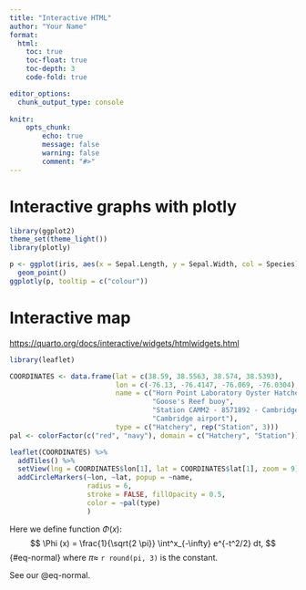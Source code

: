 ```yaml
---
title: "Interactive HTML"
author: "Your Name"
format:
  html:
    toc: true
    toc-float: true
    toc-depth: 3
    code-fold: true

editor_options: 
  chunk_output_type: console
  
knitr:
    opts_chunk:
        echo: true
        message: false
        warning: false
        comment: "#>"
---
```


# Interactive graphs with plotly

```r
library(ggplot2)
theme_set(theme_light())
library(plotly)
```


```r
p <- ggplot(iris, aes(x = Sepal.Length, y = Sepal.Width, col = Species)) +
  geom_point()
ggplotly(p, tooltip = c("colour"))
```


# Interactive map

<https://quarto.org/docs/interactive/widgets/htmlwidgets.html>

```r
library(leaflet)
```

```r
COORDINATES <- data.frame(lat = c(38.59, 38.5563, 38.574, 38.5393),
                          lon = c(-76.13, -76.4147, -76.069, -76.0304),
                          name = c("Horn Point Laboratory Oyster Hatchery",
                                   "Goose's Reef buoy",
                                   "Station CAMM2 - 8571892 - Cambridge, MD",
                                   "Cambridge airport"),
                          type = c("Hatchery", rep("Station", 3)))
pal <- colorFactor(c("red", "navy"), domain = c("Hatchery", "Station"))
```


```r
leaflet(COORDINATES) %>%
  addTiles() %>%
  setView(lng = COORDINATES$lon[1], lat = COORDINATES$lat[1], zoom = 9) %>%
  addCircleMarkers(~lon, ~lat, popup = ~name, 
                   radius = 6,
                   stroke = FALSE, fillOpacity = 0.5,
                   color = ~pal(type)
                   )
```

Here we define function $\Phi (x)$:
$$
\Phi (x) = \frac{1}{\sqrt{2 \pi}} \int^x_{-\infty} e^{-t^2/2} dt,
$$ {#eq-normal}
where $\pi \approx$ `r round(pi, 3)` is the constant.

See our @eq-normal.


